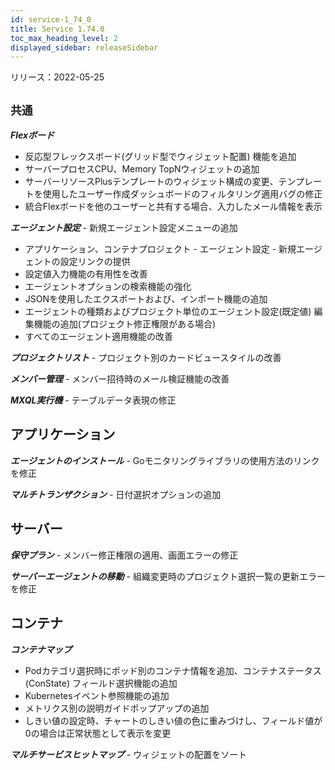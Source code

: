 ```yaml
---
id: service-1_74_0
title: Service 1.74.0
toc_max_heading_level: 2
displayed_sidebar: releaseSidebar
---
```



リリース：2022-05-25

## `共通`

***Flexボード***

- 反応型フレックスボード(グリッド型でウィジェット配置) 機能を追加
- サーバープロセスCPU、Memory TopNウィジェットの追加
- サーバーリソースPlusテンプレートのウィジェット構成の変更、テンプレートを使用したユーザー作成ダッシュボードのフィルタリング適用バグの修正
- 統合Flexボードを他のユーザーと共有する場合、入力したメール情報を表示 

***エージェント設定*** - 新規エージェント設定メニューの追加

- アプリケーション、コンテナプロジェクト - エージェント設定 - 新規エージェントの設定リンクの提供
- 設定値入力機能の有用性を改善
- エージェントオプションの検索機能の強化
- JSONを使用したエクスポートおよび、インポート機能の追加
- エージェントの種類およびプロジェクト単位のエージェント設定(既定値) 編集機能の追加(プロジェクト修正権限がある場合)
- すべてのエージェント適用機能の改善

***プロジェクトリスト*** - プロジェクト別のカードビュースタイルの改善 

***メンバー管理*** - メンバー招待時のメール検証機能の改善

***MXQL実行機*** - テーブルデータ表現の修正

## アプリケーション

***エージェントのインストール*** - Goモニタリングライブラリの使用方法のリンクを修正

***マルチトランザクション*** - 日付選択オプションの追加

## サーバー

***保守プラン*** - メンバー修正権限の適用、画面エラーの修正

***サーバーエージェントの移動*** - 組織変更時のプロジェクト選択一覧の更新エラーを修正

## コンテナ

***コンテナマップ***

- Podカテゴリ選択時にポッド別のコンテナ情報を追加、コンテナステータス(ConState) フィールド選択機能の追加
- Kubernetesイベント参照機能の追加
- メトリクス別の説明ガイドポップアップの追加
- しきい値の設定時、チャートのしきい値の色に重みづけし、フィールド値が0の場合は正常状態として表示を変更

***マルチサービスヒットマップ*** - ウィジェットの配置をソート
